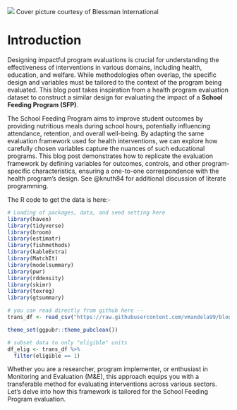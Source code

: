 ![](Feeding1.png) Cover picture courtesy of Blessman International

# Introduction  {.unnumbered}

Designing impactful program evaluations is crucial for understanding the effectiveness of interventions in various domains, including health, education, and welfare. While methodologies often overlap, the specific design and variables must be tailored to the context of the program being evaluated. This blog post takes inspiration from a health program evaluation dataset to construct a similar design for evaluating the impact of a **School Feeding Program (SFP)**.

The School Feeding Program aims to improve student outcomes by providing nutritious meals during school hours, potentially influencing attendance, retention, and overall well-being. By adapting the same evaluation framework used for health interventions, we can explore how carefully chosen variables capture the nuances of such educational programs. This blog post demonstrates how to replicate the evaluation framework by defining variables for outcomes, controls, and other program-specific characteristics, ensuring a one-to-one correspondence with the health program’s design. See @knuth84 for additional discussion of literate programming.

The R code to get the data is here:-

```r
# Loading of packages, data, and seed setting here
library(haven)
library(tidyverse)
library(broom)
library(estimatr)
library(fishmethods)
library(kableExtra)
library(MatchIt)
library(modelsummary)
library(pwr)
library(rddensity)
library(skimr)
library(texreg)
library(gtsummary)

# you can read directly from github here --
trans_df <- read_csv("https://raw.githubusercontent.com/vmandela99/blog_vickman/refs/heads/main/posts/M%26E_01_School_Feeding_Causal_inference_%26_Counterfactuals/school_feeding.csv")

theme_set(ggpubr::theme_pubclean())

# subset data to only "eligible" units
df_elig <- trans_df %>%
  filter(eligible == 1)
```

Whether you are a researcher, program implementer, or enthusiast in Monitoring and Evaluation (M&E), this approach equips you with a transferable method for evaluating interventions across various sectors. Let’s delve into how this framework is tailored for the School Feeding Program evaluation.

